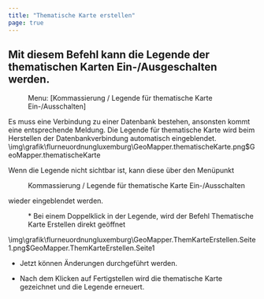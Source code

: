 ```yaml
---
title: "Thematische Karte erstellen"
page: true
---
```

## Mit diesem Befehl kann die Legende der thematischen Karten Ein-/Ausgeschalten werden.
<GeoMapper> <Menu> Menu: [Kommassierung / Legende für thematische Karte Ein-/Ausschalten] </Menu> 

<Success>
 Es muss eine Verbindung zu einer Datenbank bestehen, ansonsten kommt eine entsprechende Meldung. 
</Success>


<Warning>
Die Legende f&#252;r thematische Karte wird beim Herstellen der Datenbankverbindung automatisch  eingeblendet.
</Warning><Image>\img\grafik\flurneuordnungluxemburg\GeoMapper.thematischeKarte.png$GeoMapper.thematischeKarte</Image>

Wenn die Legende nicht sichtbar ist, kann diese &#252;ber den Men&#252;punkt  <Menu>Kommassierung / Legende für thematische Karte Ein-/Ausschalten</Menu>  wieder eingeblendet werden.

 <Menu>* Bei einem Doppelklick in der Legende, wird der Befehl Thematische Karte Erstellen direkt geöffnet</Menu><Image>\img\grafik\flurneuordnungluxemburg\GeoMapper.ThemKarteErstellen.Seite1.png$GeoMapper.ThemKarteErstellen.Seite1</Image>


-  Jetzt k&#246;nnen &#196;nderungen durchgef&#252;hrt werden.

-  Nach dem Klicken auf <Border>Fertigstellen</Border>  wird die thematische Karte gezeichnet und die Legende erneuert.




</GeoMapper>
